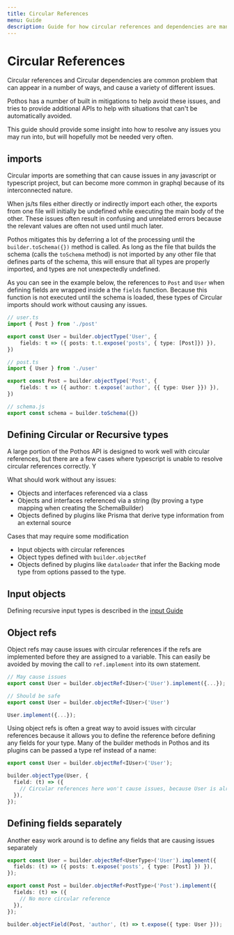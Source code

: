 ```yaml
---
title: Circular References
menu: Guide
description: Guide for how circular references and dependencies are managed in Pothos
---
```





# Circular References

Circular references and Circular dependencies are common problem that can appear in a number of
ways, and cause a variety of different issues.

Pothos has a number of built in mitigations to help avoid these issues, and tries to provide
additional APIs to help with situations that can't be automatically avoided.

This guide should provide some insight into how to resolve any issues you may run into, but will
hopefully mot be needed very often.

## imports

Circular imports are something that can cause issues in any javascript or typescript project, but
can become more common in graphql because of its interconnected nature.

When js/ts files either directly or indirectly import each other, the exports from one file will
initially be undefined while executing the main body of the other. These issues often result in
confusing and unrelated errors because the relevant values are often not used until much later.

Pothos mitigates this by deferring a lot of the processing until the `builder.toSchema({})` method
is called. As long as the file that builds the schema (calls the `toSchema` method) is not imported
by any other file that defines parts of the schema, this will ensure that all types are properly
imported, and types are not unexpectedly undefined.

As you can see in the example below, the references to `Post` and `User` when defining fields are
wrapped inside a the `fields` function. Because this function is not executed until the schema is
loaded, these types of Circular imports should work without causing any issues.

```ts
// user.ts
import { Post } from './post'

export const User = builder.objectType('User', {
    fields: t => ({ posts: t.t.expose('posts', { type: [Post]}) }),
})

// post.ts
import { User } from './user'

export const Post = builder.objectType('Post', {
    fields: t => ({ author: t.expose('author', {{ type: User }}) }),
})

// schema.js
export const schema = builder.toSchema({})
```

## Defining Circular or Recursive types

A large portion of the Pothos API is designed to work well with circular references, but there are a
few cases where typescript is unable to resolve circular references correctly. Y

What should work without any issues:

- Objects and interfaces referenced via a class
- Objects and interfaces referenced via a string (by proving a type mapping when creating the
  SchemaBuilder)
- Objects defined by plugins like Prisma that derive type information from an external source

Cases that may require some modification

- Input objects with circular references
- Object types defined with `builder.objectRef`
- Objects defined by plugins like `dataloader` that infer the Backing mode type from options passed
  to the type.

## Input objects

Defining recursive input types is described in the [input Guide](./inputs#recursive-inputs)

## Object refs

Object refs may cause issues with circular references if the refs are implemented before they are
assigned to a variable. This can easily be avoided by moving the call to `ref.implement` into its
own statement.

```typescript
// May cause issues
export const User = builder.objectRef<IUser>('User').implement({...});

// Should be safe
export const User = builder.objectRef<IUser>('User')

User.implement({...});
```

Using object refs is often a great way to avoid issues with circular references because it allows
you to define the reference before defining any fields for your type. Many of the builder methods in
Pothos and its plugins can be passed a type ref instead of a name:

```typescript
export const User = builder.objectRef<IUser>('User');

builder.objectType(User, {
  field: (t) => ({
    // Circular references here won't cause issues, because User is already defined above
  }),
});
```

## Defining fields separately

Another easy work around is to define any fields that are causing issues separately

```ts
export const User = builder.objectRef<UserType>('User').implement({
  fields: (t) => ({ posts: t.expose('posts', { type: [Post] }) }),
});

export const Post = builder.objectRef<PostType>('Post').implement({
  fields: (t) => ({
    // No more circular reference
  }),
});

builder.objectField(Post, 'author', (t) => t.expose({ type: User }));
```
